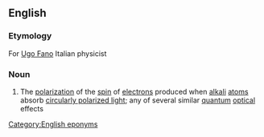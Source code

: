 ==English==

===Etymology===
For [[w:Ugo Fano|Ugo Fano]] Italian physicist

===Noun===
{{en-noun|head=[[Fano]] [[effect]]|-}}

#{{physics}} The [[polarization]] of the [[spin]] of [[electron]]s produced when [[alkali]] [[atom]]s absorb [[circularly polarized light]]; any of several similar [[quantum]] [[optical]] effects

[[Category:English eponyms]]